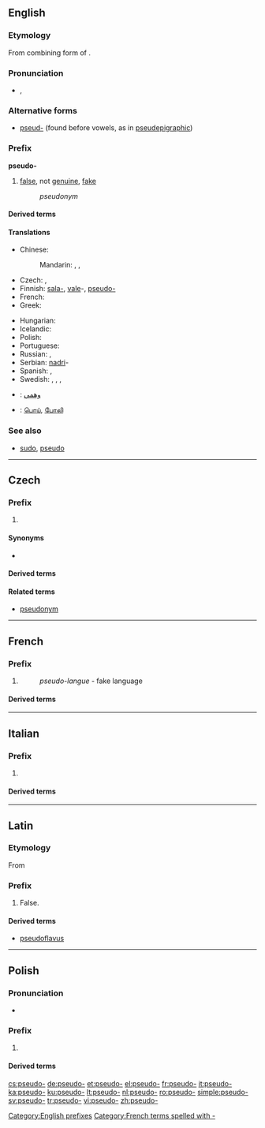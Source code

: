 {{also|pseudo}}
==English==

===Etymology===
From combining form of {{etyl|grc|en}} {{term|ψευδής||false, lying|tr=pseudēs|lang=grc}}.

===Pronunciation===
* {{IPA|/sudo/}}, {{X-SAMPA|/sudo/}}

===Alternative forms===
* [[pseud-]] (found before vowels, as in [[pseudepigraphic]])

===Prefix===
'''pseudo-'''

# [[false]], not [[genuine]], [[fake]]
#: ''pseudonym''

====Derived terms====
{{prefixsee|en}}

====Translations====
{{trans-top|not genuine}}
* Chinese:
*: Mandarin: {{t+|cmn|假|alt=假的-|tr=jiǎ de-|sc=Hani}}, {{t|cmn|虛擬|alt=虛擬的-|sc=Hani}}, {{t+|cmn|虚拟|alt=虚拟的-|tr=xūnǐ de-|sc=Hani}}
* Czech: {{t|cs|pa-}}, {{t+|cs|pseudo-}}
* Finnish: [[sala-]], [[vale]]-, [[pseudo-]]
* French: {{t+|fr|pseudo-}}
* Greek: {{t+|el|ψευδο-|tr=pseudo-|sc=Grek}}
{{trans-mid}}
* Hungarian: {{t+|hu|ál}}
* Icelandic: {{t|is|gervi-}}
* Polish: {{t|pl|pseudo-}}
* Portuguese: {{t|pt|pseudo-}}
* Russian: {{t+|ru|псевдо-|tr=psevdo-}}, {{t|ru|лже-|tr=lže-}}
* Serbian: [[nadri]]-
* Spanish: {{t|es|pseudo-}}, {{t|es|seudo-}}
* Swedish: {{t|sv|falsk-}}, {{t|sv|fusk-}}, {{t+|sv|pseudo-}}, {{t+|sv|kvasi-}}
{{trans-bottom}}

{{checktrans-top}}
* {{ttbc|ar}}: [[وهمي]]
* {{ttbc|ta}}: [[பொய்]], [[போலி]]
{{trans-bottom}}

===See also===
* [[sudo]], [[pseudo]]

[[Category:English prefixes]]

----

==Czech==

===Prefix===
{{cs-pref}}

# {{l/en|pseudo-}}

====Synonyms====
* {{l/cs|pa-}}

====Derived terms====
{{prefixsee|cs}}

====Related terms====
* [[pseudonym]]

----

==French==

===Prefix===
{{head|fr|prefix}}

# {{l/en|pseudo-}}
#: ''pseudo-langue'' - fake language

====Derived terms====
{{prefixsee|fr}}

[[Category:French terms spelled with -]]

----

==Italian==

===Prefix===
{{head|it|prefix}}

# {{l/en|pseudo-}}

====Derived terms====
{{prefixsee|it}}

----

==Latin==

===Etymology===
From {{etyl|grc|la}}

===Prefix===
{{head|la|prefix}}

# False.

====Derived terms====
{{prefixsee|la}}
* [[pseudoflavus]]

----

==Polish==

===Pronunciation===
* {{IPA|/ˈps̪ɛwd̪ɔ/|lang=pl}}

===Prefix===
{{head|pl|prefix}}

# {{l/en|pseudo-}}

====Derived terms====
{{prefixsee|pl}}

[[cs:pseudo-]]
[[de:pseudo-]]
[[et:pseudo-]]
[[el:pseudo-]]
[[fr:pseudo-]]
[[it:pseudo-]]
[[ka:pseudo-]]
[[ku:pseudo-]]
[[lt:pseudo-]]
[[nl:pseudo-]]
[[ro:pseudo-]]
[[simple:pseudo-]]
[[sv:pseudo-]]
[[tr:pseudo-]]
[[vi:pseudo-]]
[[zh:pseudo-]]
